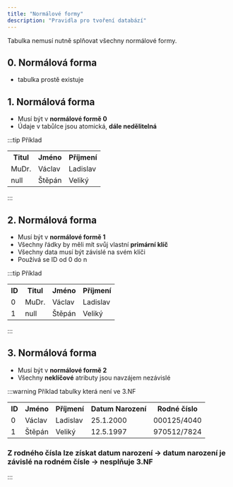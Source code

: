 ```yaml
---
title: "Normálové formy"
description: "Pravidla pro tvoření databází"
---
```

Tabulka nemusí nutně splňovat všechny normálové formy.

## 0. Normálová forma
- tabulka prostě existuje

## 1. Normálová forma
- Musí být v **normálové formě 0**
- Údaje v tabůlce jsou atomická, **dále nedělitelná**

:::tip Příklad
<table>
    <tr>        
        <th>Titul</th>
        <th>Jméno</th>
        <th>Příjmení</th>
    </tr>
    <tr>
        <td>MuDr.</td>
        <td>Václav</td>
        <td>Ladislav</td>
    </tr>
    <tr>
        <td>null</td>
        <td>Štěpán</td>
        <td>Veliký</td>
    </tr>   
</table>
:::

## 2. Normálová forma
- Musí být v **normálové formě 1**
- Všechny řádky by měli mít svůj vlastní **primární klíč**
- Všechny data musí být závislé na svém klíči
- Používá se ID od 0 do n

:::tip Příklad
<table>
    <tr>
        <th>ID</th>
        <th>Titul</th>
        <th>Jméno</th>
        <th>Příjmení</th>
    </tr>
    <tr>
        <td>0</td>
        <td>MuDr.</td>
        <td>Václav</td>
        <td>Ladislav</td>
    </tr>
    <tr>
        <td>1</td>
        <td>null</td>
        <td>Štěpán</td>
        <td>Veliký</td>
    </tr>
</table>
:::

## 3. Normálová forma
- Musí být v **normálové formě 2**
- Všechny **neklíčové** atributy jsou navzájem nezávislé

:::warning Příklad tabulky která není ve 3.NF
<table>
    <tr>
        <th>ID</th>
        <th>Jméno</th>
        <th>Příjmení</th>
        <th>Datum Narození</th>
        <th>Rodné číslo</th>
    </tr>
    <tr>
        <td>0</td>
        <td>Václav</td>
        <td>Ladislav</td>
        <td>25.1.2000</td>
        <td>000125/4040</td>
    </tr>
    <tr>
        <td>1</td>
        <td>Štěpán</td>
        <td>Veliký</td>
        <td>12.5.1997</td>
        <td>970512/7824</td>
    </tr>
</table>

### Z rodného čísla lze získat datum narození -> datum narození je závislé na rodném čísle -> nesplňuje 3.NF
:::


